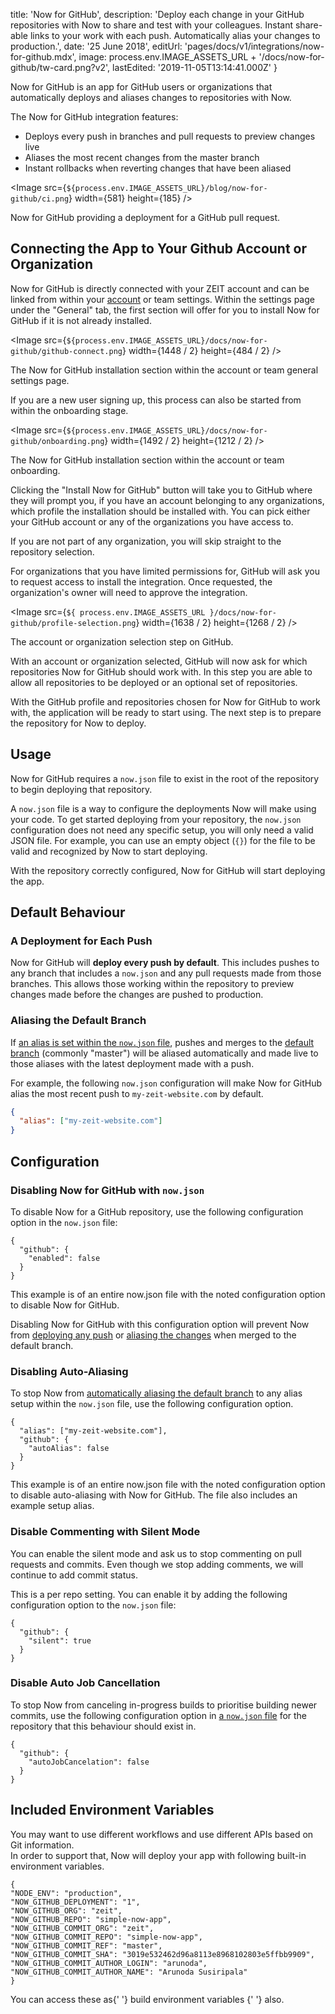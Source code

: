 
  title: 'Now for GitHub',
  description:
    'Deploy each change in your GitHub repositories with Now to share and test with your colleagues. Instant share-able links to your work with each push. Automatically alias your changes to production.',
  date: '25 June 2018',
  editUrl: 'pages/docs/v1/integrations/now-for-github.mdx',
  image: process.env.IMAGE_ASSETS_URL + '/docs/now-for-github/tw-card.png?v2',
  lastEdited: '2019-11-05T13:14:41.000Z'
}

Now for GitHub is an app for GitHub users or organizations that automatically deploys and aliases changes to repositories with Now.

The Now for GitHub integration features:

- Deploys every push in branches and pull requests to preview changes live
- Aliases the most recent changes from the master branch
- Instant rollbacks when reverting changes that have been aliased

<Image
  src={`${process.env.IMAGE_ASSETS_URL}/blog/now-for-github/ci.png`}
  width={581}
  height={185}
/>

<Caption>
  Now for GitHub providing a deployment for a GitHub pull request.
</Caption>

## Connecting the App to Your Github Account or Organization

Now for GitHub is directly connected with your ZEIT account and can be linked from within your [account](/account) or team settings. Within the settings page under the "General" tab, the first section will offer for you to install Now for GitHub if it is not already installed.

<Image
  src={`${process.env.IMAGE_ASSETS_URL}/docs/now-for-github/github-connect.png`}
  width={1448 / 2}
  height={484 / 2}
/>

<Caption>
  The Now for GitHub installation section within the account or team general
  settings page.
</Caption>

If you are a new user signing up, this process can also be started from within the onboarding stage.

<Image
  src={`${process.env.IMAGE_ASSETS_URL}/docs/now-for-github/onboarding.png`}
  width={1492 / 2}
  height={1212 / 2}
/>

<Caption>
  The Now for GitHub installation section within the account or team onboarding.
</Caption>

Clicking the "Install Now for GitHub" button will take you to GitHub where they will prompt you, if you have an account belonging to any organizations, which profile the installation should be installed with. You can pick either your GitHub account or any of the organizations you have access to.

If you are not part of any organization, you will skip straight to the repository selection.

For organizations that you have limited permissions for, GitHub will ask you to request access to install the integration. Once requested, the organization's owner will need to approve the integration.

<Image
  src={`${
    process.env.IMAGE_ASSETS_URL
  }/docs/now-for-github/profile-selection.png`}
  width={1638 / 2}
  height={1268 / 2}
/>

<Caption>The account or organization selection step on GitHub.</Caption>

With an account or organization selected, GitHub will now ask for which repositories Now for GitHub should work with. In this step you are able to allow all repositories to be deployed or an optional set of repositories.

With the GitHub profile and repositories chosen for Now for GitHub to work with, the application will be ready to start using. The next step is to prepare the repository for Now to deploy.

## Usage

Now for GitHub requires a `now.json` file to exist in the root of the repository to begin deploying that repository.

A `now.json` file is a way to configure the deployments Now will make using your code. To get started deploying from your repository, the `now.json` configuration does not need any specific setup, you will only need a valid JSON file. For example, you can use an empty object (`{}`) for the file to be valid and recognized by Now to start deploying.

With the repository correctly configured, Now for GitHub will start deploying the app.

## Default Behaviour

### A Deployment for Each Push

Now for GitHub will **deploy every push by default**. This includes pushes to any branch that includes a `now.json` and any pull requests made from those branches. This allows those working within the repository to preview changes made before the changes are pushed to production.

### Aliasing the Default Branch

If [an alias is set within the `now.json` file](/docs/features/aliases), pushes and merges to the [default branch](https://help.github.com/articles/setting-the-default-branch/) (commonly "master") will be aliased automatically and made live to those aliases with the latest deployment made with a push.

For example, the following `now.json` configuration will make Now for GitHub alias the most recent push to `my-zeit-website.com` by default.

```json
{
  "alias": ["my-zeit-website.com"]
}
```

## Configuration

### Disabling Now for GitHub with `now.json`

To disable Now for a GitHub repository, use the following configuration option in the `now.json` file:

```
{
  "github": {
    "enabled": false
  }
}
```

<Caption>
  This example is of an entire <InlineCode>now.json</InlineCode> file with the
  noted configuration option to disable Now for GitHub.
</Caption>

Disabling Now for GitHub with this configuration option will prevent Now from [deploying any push](#a-deployment-for-each-push) or [aliasing the changes](#aliasing-the-default-branch) when merged to the default branch.

### Disabling Auto-Aliasing

To stop Now from [automatically aliasing the default branch](#aliasing-the-default-branch) to any alias setup within the `now.json` file, use the following configuration option.

```
{
  "alias": ["my-zeit-website.com"],
  "github": {
    "autoAlias": false
  }
}
```

<Caption>
  This example is of an entire <InlineCode>now.json</InlineCode> file with the
  noted configuration option to disable auto-aliasing with Now for GitHub. The
  file also includes an example setup alias.
</Caption>

### Disable Commenting with Silent Mode

You can enable the silent mode and ask us to stop commenting on pull requests and commits. Even though we stop adding comments, we will continue to add commit status.

This is a per repo setting. You can enable it by adding the following configuration option to the `now.json` file:

```
{
  "github": {
    "silent": true
  }
}
```

### Disable Auto Job Cancellation

To stop Now from canceling in-progress builds to prioritise building newer commits, use the following configuration option in [a `now.json` file](/docs/v1/features/configuration) for the repository that this behaviour should exist in.

```
{
  "github": {
    "autoJobCancelation": false
  }
}
```

## Included Environment Variables

You may want to use different workflows and use different APIs based on Git information.<br/>
In order to support that, Now will deploy your app with following built-in environment variables.

```
{
"NODE_ENV": "production",
"NOW_GITHUB_DEPLOYMENT": "1",
"NOW_GITHUB_ORG": "zeit",
"NOW_GITHUB_REPO": "simple-now-app",
"NOW_GITHUB_COMMIT_ORG": "zeit",
"NOW_GITHUB_COMMIT_REPO": "simple-now-app",
"NOW_GITHUB_COMMIT_REF": "master",
"NOW_GITHUB_COMMIT_SHA": "3019e532462d96a8113e8968102803e5ffbb9909",
"NOW_GITHUB_COMMIT_AUTHOR_LOGIN": "arunoda",
"NOW_GITHUB_COMMIT_AUTHOR_NAME": "Arunoda Susiripala"
}
```

<Note>
  You can access these as{' '}
  <Link href="/docs/v1/features/build-env-and-secrets">
    build environment variables
  </Link>{' '}
  also.
</Note>

